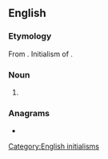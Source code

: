 ==English==

===Etymology===
From {{bor|en|de|EKG}}. Initialism of {{etyl|de|en}} {{m|de|Elektrokardiogramm|'''E'''lektro'''k'''ardio'''g'''ramm}}.

===Noun===
{{en-noun|?}}

# {{C|en|Electrocardiography}} {{lb|en|cardiology}} {{synonym of|en|ECG||{{l|en|electrocardiogram}}}}

===Anagrams===
* {{anagrams|en|a=egk|keg}}

[[Category:English initialisms]]